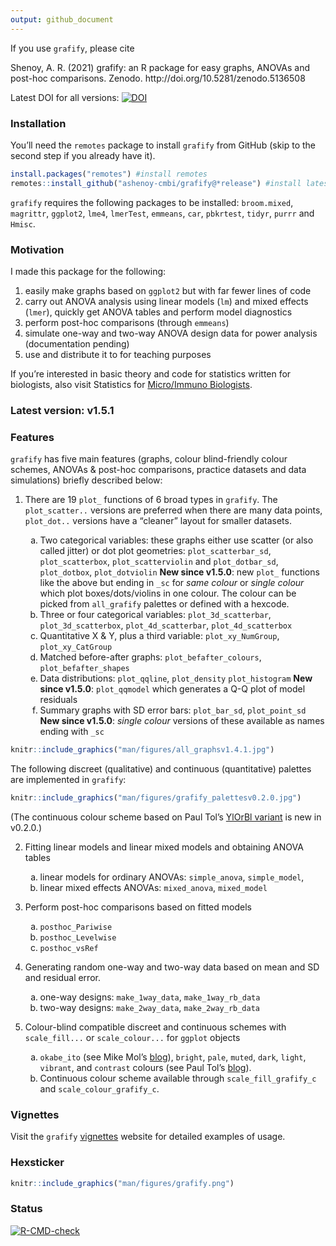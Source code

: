 ```yaml
---
output: github_document
---
```


If you use `grafify`, please cite

Shenoy, A. R. (2021) grafify: an R package for easy graphs, ANOVAs and post-hoc comparisons. Zenodo. http://doi.org/10.5281/zenodo.5136508

Latest DOI for all versions: [![DOI](https://zenodo.org/badge/DOI/10.5281/zenodo.5136507.svg)](https://doi.org/10.5281/zenodo.5136507)

### Installation

You'll need the `remotes` package to install `grafify` from GitHub (skip to the second step if you already have it).

```r
install.packages("remotes") #install remotes
remotes::install_github("ashenoy-cmbi/grafify@*release") #install latest release 
```

`grafify` requires the following packages to be installed: `broom.mixed`, `magrittr`, `ggplot2`, `lme4`, `lmerTest`, `emmeans`, `car`, `pbkrtest`, `tidyr`, `purrr` and `Hmisc`.
 
### Motivation 

I made this package for the following:

1. easily make graphs based on `ggplot2` but with far fewer lines of code
2. carry out ANOVA analysis using linear models (`lm`) and mixed effects (`lmer`), quickly get ANOVA tables and perform model diagnostics 
3. perform post-hoc comparisons (through `emmeans`) 
4. simulate one-way and two-way ANOVA design data for power analysis (documentation pending)
5. use and distribute it to for teaching purposes 

If you're interested in basic theory and code for statistics written for biologists, also visit Statistics for [Micro/Immuno Biologists](https://microimmunostats.netlify.app). 

### **Latest version: v1.5.1**

### Features

`grafify` has five main features (graphs, colour blind-friendly colour schemes, ANOVAs & post-hoc comparisons, practice datasets and data simulations) briefly described below:

1. There are 19 `plot_` functions of 6 broad types in `grafify`. The `plot_scatter..` versions are preferred when there are many data points, `plot_dot..` versions have a "cleaner" layout for smaller datasets. 

     a. Two categorical variables: these graphs either use scatter (or also called jitter) or dot plot geometries: `plot_scatterbar_sd`, `plot_scatterbox`, `plot_scatterviolin` and `plot_dotbar_sd`, `plot_dotbox`, `plot_dotviolin`
     **New since v1.5.0**: new `plot_` functions like the above but ending in `_sc` for *same colour* or *single colour* which plot boxes/dots/violins in one colour. The colour can be picked from `all_grafify` palettes or defined with a hexcode. 
     b. Three or four categorical variables: `plot_3d_scatterbar`, `plot_3d_scatterbox`, `plot_4d_scatterbar`, `plot_4d_scatterbox` 
     c. Quantitative X & Y, plus a third variable: `plot_xy_NumGroup`, `plot_xy_CatGroup` 
     d. Matched before-after graphs: `plot_befafter_colours`, `plot_befafter_shapes`
     e. Data distributions: `plot_qqline`, `plot_density` `plot_histogram`
     **New since v1.5.0**: `plot_qqmodel` which generates a Q-Q plot of model residuals
     f. Summary graphs with SD error bars: `plot_bar_sd`, `plot_point_sd`
     **New since v1.5.0**: *single colour* versions of these available as names ending with `_sc`
  
  
```r
knitr::include_graphics("man/figures/all_graphsv1.4.1.jpg")
```

The following discreet (qualitative) and continuous (quantitative) palettes are implemented in `grafify`:

```r
knitr::include_graphics("man/figures/grafify_palettesv0.2.0.jpg")
```

(The continuous colour scheme based on Paul Tol's [YlOrBl variant](https://personal.sron.nl/~pault/#sec:sequential) is new in v0.2.0.)
  
2. Fitting linear models and linear mixed models and obtaining ANOVA tables

     a. linear models for ordinary ANOVAs: `simple_anova`, `simple_model`, 
     b. linear mixed effects ANOVAs: `mixed_anova`, `mixed_model`
  
3. Perform post-hoc comparisons based on fitted models
  
     a. `posthoc_Pariwise`
     b. `posthoc_Levelwise`
     c. `posthoc_vsRef`
  
4. Generating random one-way and two-way data based on mean and SD and residual error.

     a. one-way designs: `make_1way_data`, `make_1way_rb_data`
     b. two-way designs: `make_2way_data`, `make_2way_rb_data`

5. Colour-blind compatible discreet and continuous schemes with `scale_fill...` or `scale_colour...` for `ggplot` objects
    a. `okabe_ito` (see Mike Mol's [blog](https://mikemol.github.io/technique/colorblind/2018/02/11/color-safe-palette.html)), `bright`, `pale`, `muted`, `dark`, `light`, `vibrant`, and `contrast`  colours (see Paul Tol's [blog](https://personal.sron.nl/~pault/#sec:qualitative)).
    b. Continuous colour scheme available through `scale_fill_grafify_c` and `scale_colour_grafify_c`.

### Vignettes

Visit the `grafify` [vignettes](https://grafify-vignettes.netlify.app) website for detailed examples of usage.

### Hexsticker

```r
knitr::include_graphics("man/figures/grafify.png")
```

### Status

<!-- badges: start -->
[![R-CMD-check](https://github.com/ashenoy-cmbi/grafify/workflows/R-CMD-check/badge.svg)](https://github.com/ashenoy-cmbi/grafify/actions)
<!-- badges: end -->
